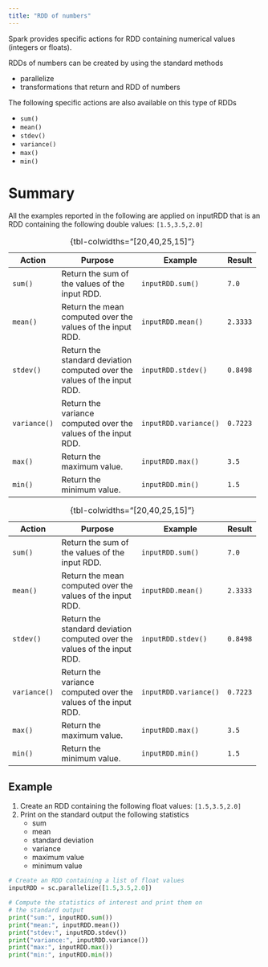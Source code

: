 ```yaml
---
title: "RDD of numbers"
---
```


Spark provides specific actions for RDD containing numerical values (integers or floats). 

RDDs of numbers can be created by using the standard methods

- parallelize
- transformations that return and RDD of numbers

The following specific actions are also available on this type of RDDs

- `sum()`
- `mean()`
- `stdev()`
- `variance()`
- `max()`
- `min()`

# Summary
All the examples reported in the following are applied on inputRDD that is an RDD containing the following double values: `[1.5,3.5,2.0]`

::::{.content-visible when-format="html"}
:::{.column-page}

+--------------+--------------------------------------------------------------------------+-----------------------+----------+
| Action       | Purpose                                                                  | Example               | Result   |
+==============+==========================================================================+=======================+==========+
| `sum()`      | Return the sum of the values of the input RDD.                           | `inputRDD.sum()`      | `7.0`    |
+--------------+--------------------------------------------------------------------------+-----------------------+----------+
| `mean()`     | Return the mean computed over the values of the input RDD.               | `inputRDD.mean()`     | `2.3333` |
+--------------+--------------------------------------------------------------------------+-----------------------+----------+
| `stdev()`    | Return the standard deviation computed over the values of the input RDD. | `inputRDD.stdev()`    | `0.8498` |
+--------------+--------------------------------------------------------------------------+-----------------------+----------+
| `variance()` | Return the variance computed over the values of the input RDD.           | `inputRDD.variance()` | `0.7223` |
+--------------+--------------------------------------------------------------------------+-----------------------+----------+
| `max()`      | Return the maximum value.                                                | `inputRDD.max()`      | `3.5`    |
+--------------+--------------------------------------------------------------------------+-----------------------+----------+
| `min()`      | Return the minimum value.                                                | `inputRDD.min()`      | `1.5`    |
+--------------+--------------------------------------------------------------------------+-----------------------+----------+

: {tbl-colwidths="[20,40,25,15]"}

:::
::::

:::{.content-visible when-format="pdf"}

\newpage

\blandscape

+--------------+--------------------------------------------------------------------------+-----------------------+----------+
| Action       | Purpose                                                                  | Example               | Result   |
+==============+==========================================================================+=======================+==========+
| `sum()`      | Return the sum of the values of the input RDD.                           | `inputRDD.sum()`      | `7.0`    |
+--------------+--------------------------------------------------------------------------+-----------------------+----------+
| `mean()`     | Return the mean computed over the values of the input RDD.               | `inputRDD.mean()`     | `2.3333` |
+--------------+--------------------------------------------------------------------------+-----------------------+----------+
| `stdev()`    | Return the standard deviation computed over the values of the input RDD. | `inputRDD.stdev()`    | `0.8498` |
+--------------+--------------------------------------------------------------------------+-----------------------+----------+
| `variance()` | Return the variance computed over the values of the input RDD.           | `inputRDD.variance()` | `0.7223` |
+--------------+--------------------------------------------------------------------------+-----------------------+----------+
| `max()`      | Return the maximum value.                                                | `inputRDD.max()`      | `3.5`    |
+--------------+--------------------------------------------------------------------------+-----------------------+----------+
| `min()`      | Return the minimum value.                                                | `inputRDD.min()`      | `1.5`    |
+--------------+--------------------------------------------------------------------------+-----------------------+----------+

: {tbl-colwidths="[20,40,25,15]"}

\elandscape

:::

:::{.callout-note collapse="true"}
## Example
1. Create an RDD containing the following float values: `[1.5,3.5,2.0]`
2. Print on the standard output the following statistics
    - sum
    - mean
    - standard deviation
    - variance
    - maximum value
    - minimum value

```python
# Create an RDD containing a list of float values
inputRDD = sc.parallelize([1.5,3.5,2.0])

# Compute the statistics of interest and print them on
# the standard output
print("sum:", inputRDD.sum())
print("mean:", inputRDD.mean())
print("stdev:", inputRDD.stdev())
print("variance:", inputRDD.variance())
print("max:", inputRDD.max())
print("min:", inputRDD.min())
```

:::